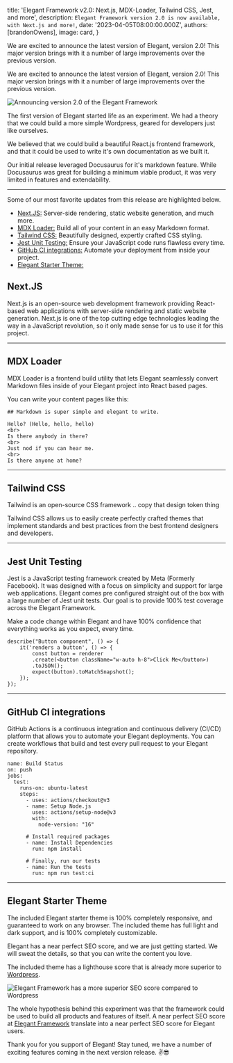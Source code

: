 
  title: 'Elegant Framework v2.0: Next.js, MDX-Loader, Tailwind CSS, Jest, and more',
  description: `Elegant Framework version 2.0 is now available, with Next.js and more!`,
  date: '2023-04-05T08:00:00.000Z',
  authors: [brandonOwens],
  image: card,
}

<!--excerpt-->

We are excited to announce the latest version of Elegant, version 2.0! This major version brings with it a number of large improvements over the previous version. 

<!--/excerpt-->

We are excited to announce the latest version of Elegant, version 2.0! This major version brings with it a number of large improvements over the previous version. 

<div className="my-8 shadow-xl">
  <img 
    src={card.src} 
    alt="Announcing version 2.0 of the Elegant Framework"
    className="rounded-xl"
  />
</div>

The first version of Elegant started life as an experiment. We had a theory that we could build a more simple Wordpress, geared for developers just like ourselves. 

We believed that we could build a beautiful React.js frontend framework, and that it could be used to write it's own documentation as we built it.

Our initial release leveraged Docusaurus for it's markdown feature. While Docusaurus was great for building a minimum viable product, it was very limited in features and extendability.

---

Some of our most favorite updates from this release are highlighted below.

- [Next.JS:](#next_js) Server-side rendering, static website generation, and much more.
- [MDX Loader:](#mdx_loader) Build all of your content in an easy Markdown format.
- [Tailwind CSS:](#tailwind_css) Beautifully designed, expertly crafted CSS styling.
- [Jest Unit Testing:](#jest) Ensure your JavaScript code runs flawless every time. 
- [GitHub CI integrations:](#github_ci) Automate your deployment from inside your project.
- [Elegant Starter Theme:](#elegant_seo_compared_wordpress_com)

<a name="next_js"></a>

## Next.JS

Next.js is an open-source web development framework providing React-based web applications with server-side rendering and static website generation.
Next.js is one of the top cutting edge technologies leading the way in a JavaScript revolution, so it only made sense for us to use it for this project.

---

<a name="mdx_loader"></a>

## MDX Loader

MDX Loader is a frontend build utility that lets Elegant seamlessly convert Markdown files inside of your Elegant project into React based pages.

You can write your content pages like this:

```diff-html welcome.mdx
## Markdown is super simple and elegant to write.

Hello? (Hello, hello, hello)
<br>
Is there anybody in there?
<br>
Just nod if you can hear me.
<br>
Is there anyone at home?
```

---

<a name="tailwind_css"></a>

## Tailwind CSS

Tailwind is an open-source CSS framework .. copy that design token thing

Tailwind CSS allows us to easily create perfectly crafted themes that implement standards and best practices from the best frontend designers and developers.

---

<a name="jest"></a>

## Jest Unit Testing

Jest is a JavaScript testing framework created by Meta (Formerly Facebook). It was designed with a focus on simplicity and support for large web applications. 
Elegant comes pre configured straight out of the box with a large number of Jest unit tests. Our goal is to provide 100% test coverage across the Elegant Framework.

Make a code change within Elegant and have 100% confidence that everything works as you expect, every time.

```diff-html button.test.tsx
describe("Button component", () => {
    it('renders a button', () => {
        const button = renderer
        .create(<button className="w-auto h-8">Click Me</button>)
        .toJSON();
        expect(button).toMatchSnapshot();
    });
});
```

---

<a name="github_ci"></a>

## GitHub CI integrations

GitHub Actions is a continuous integration and continuous delivery (CI/CD) platform that allows you to automate your Elegant deployments. You can create workflows that build and test every pull request to your Elegant repository.

```diff-html .github/e2e.yml
name: Build Status
on: push
jobs:
  test:
    runs-on: ubuntu-latest
    steps:
      - uses: actions/checkout@v3
      - name: Setup Node.js
        uses: actions/setup-node@v3
        with:
          node-version: "16"
        
      # Install required packages
      - name: Install Dependencies
        run: npm install

      # Finally, run our tests
      - name: Run the tests
        run: npm run test:ci
```

---

<a name="elegant_seo_compared_wordpress_com"></a>

## Elegant Starter Theme

The included Elegant starter theme is 100% completely responsive, and guaranteed to work on any browser.
The included theme has full light and dark support, and is 100% completely customizable.

Elegant has a near perfect SEO score, and we are just getting started. We will sweat the details, so that you can write the content you love.

The included theme has a lighthouse score that is already more superior to [Wordpress](https://wordpress.com/blog/2023/03/10/whats-new-on-wordpress-com-fresh-buttons-sticky-headers-and-time-saving-shortcuts/).

<div className="my-8 shadow-xl">
  <img 
    src={elegant_compared_to_wordpress.src} 
    alt="Elegant Framework has a more superior SEO score compared to Wordpress"
    className="rounded-xl"
  />
</div>

The whole hypothesis behind this experiment was that the framework could be used to build all products and features of itself.
A near perfect SEO score at [Elegant Framework](https://elegantframework.com) translate into a near perfect SEO score for Elegant users.


Thank you for you support of Elegant! Stay tuned, we have a number of exciting features coming in the next version release. ✌️😎